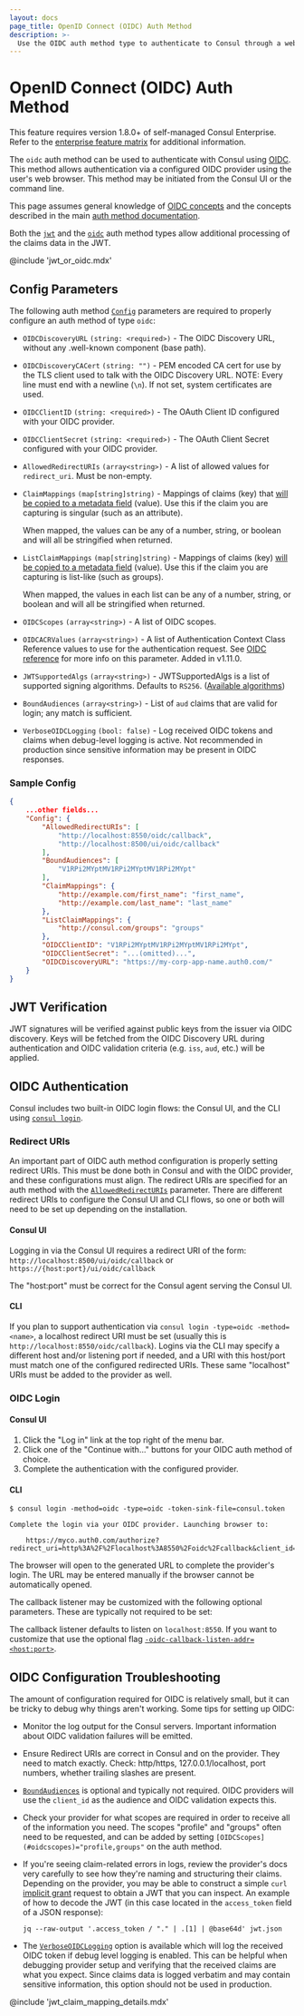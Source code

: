 ```yaml
---
layout: docs
page_title: OpenID Connect (OIDC) Auth Method
description: >-
  Use the OIDC auth method type to authenticate to Consul through a web browser with an OpenID Connect provider. Learn how to configure the auth method parameters using this reference page and example configuration.
---
```


# OpenID Connect (OIDC) Auth Method

<EnterpriseAlert>

This feature requires version 1.8.0+ of
self-managed Consul Enterprise.
Refer to the [enterprise feature matrix](/consul/docs/enterprise#consul-enterprise-feature-availability) for additional information.

</EnterpriseAlert>

The `oidc` auth method can be used to authenticate with Consul using
[OIDC](https://en.wikipedia.org/wiki/OpenID_Connect). This method allows
authentication via a configured OIDC provider using the user's web browser.
This method may be initiated from the Consul UI or the command line.

This page assumes general knowledge of [OIDC
concepts](https://developer.okta.com/blog/2017/07/25/oidc-primer-part-1) and
the concepts described in the main [auth method
documentation](/consul/docs/security/acl/auth-methods).

Both the [`jwt`](/consul/docs/security/acl/auth-methods/jwt) and the
[`oidc`](/consul/docs/security/acl/auth-methods/oidc) auth method types allow additional
processing of the claims data in the JWT.

@include 'jwt_or_oidc.mdx'

## Config Parameters

The following auth method [`Config`](/consul/api-docs/acl/auth-methods#config)
parameters are required to properly configure an auth method of type
`oidc`:

- `OIDCDiscoveryURL` `(string: <required>)` - The OIDC Discovery URL, without any
  .well-known component (base path).

- `OIDCDiscoveryCACert` `(string: "")` - PEM encoded CA cert for use by the TLS
  client used to talk with the OIDC Discovery URL. NOTE: Every line must end
  with a newline (`\n`). If not set, system certificates are used.

- `OIDCClientID` `(string: <required>)` - The OAuth Client ID configured with
  your OIDC provider.

- `OIDCClientSecret` `(string: <required>)` - The OAuth Client Secret configured with
  your OIDC provider.

- `AllowedRedirectURIs` `(array<string>)` - A list of allowed
  values for `redirect_uri`. Must be non-empty.

- `ClaimMappings` `(map[string]string)` - Mappings of claims (key) that
  [will be copied to a metadata field](#trusted-identity-attributes-via-claim-mappings)
  (value). Use this if the claim you are capturing is singular (such as an attribute).

  When mapped, the values can be any of a number, string, or boolean and will
  all be stringified when returned.

- `ListClaimMappings` `(map[string]string)` - Mappings of claims (key)
  [will be copied to a metadata field](#trusted-identity-attributes-via-claim-mappings)
  (value). Use this if the claim you are capturing is list-like (such as groups).

  When mapped, the values in each list can be any of a number, string, or
  boolean and will all be stringified when returned.

- `OIDCScopes` `(array<string>)` - A list of OIDC scopes.

- `OIDCACRValues` `(array<string>)` - A list of Authentication Context Class Reference values to use for the authentication request. See [OIDC reference](https://openid.net/specs/openid-connect-core-1_0.html#rfc.section.3.1.2.1) for more info on this parameter.  Added in v1.11.0.

- `JWTSupportedAlgs` `(array<string>)` - JWTSupportedAlgs is a list of
  supported signing algorithms. Defaults to `RS256`. ([Available
  algorithms](https://github.com/hashicorp/consul/blob/main/internal/go-sso/oidcauth/jwt.go))

- `BoundAudiences` `(array<string>)` - List of `aud` claims that are valid for
  login; any match is sufficient.

- `VerboseOIDCLogging` `(bool: false)` - Log received OIDC tokens and claims when
  debug-level logging is active. Not recommended in production since sensitive
  information may be present in OIDC responses.

### Sample Config

```json
{
    ...other fields...
    "Config": {
        "AllowedRedirectURIs": [
            "http://localhost:8550/oidc/callback",
            "http://localhost:8500/ui/oidc/callback"
        ],
        "BoundAudiences": [
            "V1RPi2MYptMV1RPi2MYptMV1RPi2MYpt"
        ],
        "ClaimMappings": {
            "http://example.com/first_name": "first_name",
            "http://example.com/last_name": "last_name"
        },
        "ListClaimMappings": {
            "http://consul.com/groups": "groups"
        },
        "OIDCClientID": "V1RPi2MYptMV1RPi2MYptMV1RPi2MYpt",
        "OIDCClientSecret": "...(omitted)...",
        "OIDCDiscoveryURL": "https://my-corp-app-name.auth0.com/"
    }
}
```

## JWT Verification

JWT signatures will be verified against public keys from the issuer via OIDC
discovery. Keys will be fetched from the OIDC Discovery URL during
authentication and OIDC validation criteria (e.g. `iss`, `aud`, etc.) will be
applied.

## OIDC Authentication

Consul includes two built-in OIDC login flows: the Consul UI, and the CLI using
[`consul login`](/consul/commands/login).

### Redirect URIs

An important part of OIDC auth method configuration is properly setting
redirect URIs. This must be done both in Consul and with the OIDC provider, and
these configurations must align. The redirect URIs are specified for an auth
method with the [`AllowedRedirectURIs`](#allowedredirecturis) parameter. There
are different redirect URIs to configure the Consul UI and CLI flows, so one or
both will need to be set up depending on the installation.

#### Consul UI

Logging in via the Consul UI requires a redirect URI of the form:
`http://localhost:8500/ui/oidc/callback` or
`https://{host:port}/ui/oidc/callback`

The "host:port" must be correct for the Consul agent serving the Consul UI.

#### CLI

If you plan to support authentication via `consul login -type=oidc -method=<name>`, a localhost redirect URI must be set (usually this is
`http://localhost:8550/oidc/callback`). Logins via the CLI may specify a
different host and/or listening port if needed, and a URI with this host/port
must match one of the configured redirected URIs. These same "localhost" URIs
must be added to the provider as well.

### OIDC Login

#### Consul UI

1. Click the "Log in" link at the top right of the menu bar.
2. Click one of the "Continue with..." buttons for your OIDC auth method of choice.
3. Complete the authentication with the configured provider.

#### CLI

```shell-session
$ consul login -method=oidc -type=oidc -token-sink-file=consul.token

Complete the login via your OIDC provider. Launching browser to:

    https://myco.auth0.com/authorize?redirect_uri=http%3A%2F%2Flocalhost%3A8550%2Foidc%2Fcallback&client_id=r3qXc2bix9eF...
```

The browser will open to the generated URL to complete the provider's login.
The URL may be entered manually if the browser cannot be automatically opened.

The callback listener may be customized with the following optional parameters.
These are typically not required to be set:

The callback listener defaults to listen on `localhost:8550`. If you want to
customize that use the optional flag
[`-oidc-callback-listen-addr=<host:port>`](/consul/commands/login#oidc-callback-listen-addr).

## OIDC Configuration Troubleshooting

The amount of configuration required for OIDC is relatively small, but it can
be tricky to debug why things aren't working. Some tips for setting up OIDC:

- Monitor the log output for the Consul servers. Important information about
  OIDC validation failures will be emitted.

- Ensure Redirect URIs are correct in Consul and on the provider. They need to
  match exactly. Check: http/https, 127.0.0.1/localhost, port numbers, whether
  trailing slashes are present.

- [`BoundAudiences`](#boundaudiences) is optional and typically
  not required. OIDC providers will use the `client_id` as the audience and
  OIDC validation expects this.

- Check your provider for what scopes are required in order to receive all of
  the information you need. The scopes "profile" and "groups" often need to be
  requested, and can be added by setting
  `[OIDCScopes](#oidcscopes)="profile,groups"` on the auth method.

- If you're seeing claim-related errors in logs, review the provider's docs
  very carefully to see how they're naming and structuring their claims.
  Depending on the provider, you may be able to construct a simple `curl`
  [implicit grant](https://developer.okta.com/blog/2018/05/24/what-is-the-oauth2-implicit-grant-type)
  request to obtain a JWT that you can inspect. An example of how to decode the
  JWT (in this case located in the `access_token` field of a JSON response):

      jq --raw-output '.access_token / "." | .[1] | @base64d' jwt.json

- The [`VerboseOIDCLogging`](#verboseoidclogging) option is available which
  will log the received OIDC token if debug level logging is enabled. This can
  be helpful when debugging provider setup and verifying that the received
  claims are what you expect. Since claims data is logged verbatim and may
  contain sensitive information, this option should not be used in production.

@include 'jwt_claim_mapping_details.mdx'
